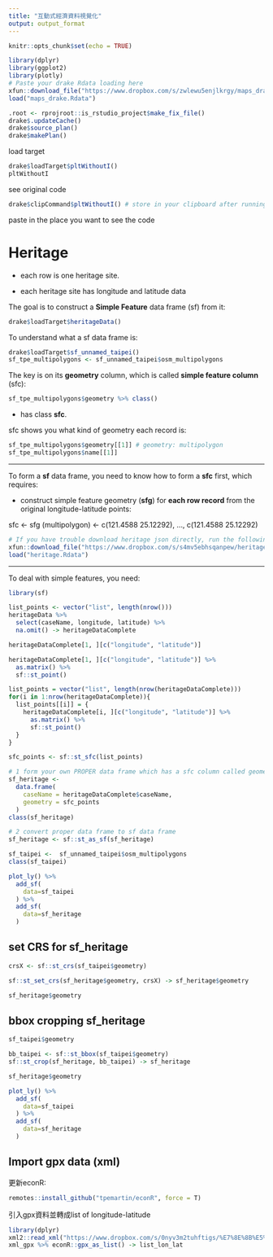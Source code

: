 ```yaml
---
title: "互動式經濟資料視覺化"
output: output_format
---
```


```r
knitr::opts_chunk$set(echo = TRUE)
```

```r
library(dplyr)
library(ggplot2)
library(plotly)
# Paste your drake Rdata loading here
xfun::download_file("https://www.dropbox.com/s/zwlewu5enjlkrgy/maps_drake.Rdata?dl=1", mode="wb")
load("maps_drake.Rdata")
```


```r
.root <- rprojroot::is_rstudio_project$make_fix_file()
drake$.updateCache()
drake$source_plan()
drake$makePlan()
```

load target
```r
drake$loadTarget$pltWithoutI()
pltWithoutI
```

see original code
```r
drake$clipCommand$pltWithoutI() # store in your clipboard after running this command
```

paste in the place you want to see the code

# Heritage

  * each row is one heritage site. 
  
  * each heritage site has longitude and latitude data
  
The goal is to construct a **Simple Feature** data frame (sf) from it: 

```r
drake$loadTarget$heritageData()
```

To understand what a sf data frame is:

```r
drake$loadTarget$sf_unnamed_taipei()
sf_tpe_multipolygons <- sf_unnamed_taipei$osm_multipolygons
```

The key is on its **geometry** column, which is called **simple feature column** (sfc):

```r
sf_tpe_multipolygons$geometry %>% class()
```
  * has class **sfc**.

sfc shows you what kind of geometry each record is:

```r
sf_tpe_multipolygons$geometry[[1]] # geometry: multipolygon
sf_tpe_multipolygons$name[[1]]
```

***

To form a **sf** data frame, you need to know how to form a **sfc** first, which requires:

  * construct simple feature geometry (**sfg**) for **each row record** from the original longitude-latitude points:
  
sfc <-  sfg (multipolygon) <- c(121.4588 25.12292), ...,  c(121.4588 25.12292)

```r
# If you have trouble download heritage json directly, run the following instead:
xfun::download_file("https://www.dropbox.com/s/s4mv5ebhsqanpew/heritage.Rdata?dl=1", mode="wb")
load("heritage.Rdata")
```

***

To deal with simple features, you need:  
```r
library(sf)
```

```r
list_points <- vector("list", length(nrow()))
heritageData %>%
  select(caseName, longitude, latitude) %>%
  na.omit() -> heritageDataComplete
```

```r
heritageDataComplete[1, ][c("longitude", "latitude")]
```

```r
heritageDataComplete[1, ][c("longitude", "latitude")] %>%
  as.matrix() %>%
  sf::st_point() 
```

```r
list_points = vector("list", length(nrow(heritageDataComplete)))
for(i in 1:nrow(heritageDataComplete)){
  list_points[[i]] = {
    heritageDataComplete[i, ][c("longitude", "latitude")] %>%
      as.matrix() %>%
      sf::st_point()
  }
}
```

```r
sfc_points <- sf::st_sfc(list_points)
```

```r
# 1 form your own PROPER data frame which has a sfc column called geometry
sf_heritage <- 
  data.frame(
    caseName = heritageDataComplete$caseName,
    geometry = sfc_points
  )
class(sf_heritage)

# 2 convert proper data frame to sf data frame
sf_heritage <- sf::st_as_sf(sf_heritage)
```

```r
sf_taipei <-  sf_unnamed_taipei$osm_multipolygons
class(sf_taipei)
```

```r
plot_ly() %>%
  add_sf(
    data=sf_taipei
  ) %>%
  add_sf(
    data=sf_heritage
  )
```


## set CRS for sf_heritage

```r
crsX <- sf::st_crs(sf_taipei$geometry)
```


```r
sf::st_set_crs(sf_heritage$geometry, crsX) -> sf_heritage$geometry
```

```r
sf_heritage$geometry
```

## bbox cropping sf_heritage

```r
sf_taipei$geometry
```

```r
bb_taipei <- sf::st_bbox(sf_taipei$geometry)
sf::st_crop(sf_heritage, bb_taipei) -> sf_heritage
```


```r
sf_heritage$geometry
```


```r
plot_ly() %>%
  add_sf(
    data=sf_taipei
  ) %>%
  add_sf(
    data=sf_heritage
  )
```

## Import gpx data (xml)

更新econR:  
```r
remotes::install_github("tpemartin/econR", force = T)
```

引入gpx資料並轉成list of longitude-latitude
```r
library(dplyr)
xml2::read_xml("https://www.dropbox.com/s/0nyv3m2tuhftigs/%E7%8E%8B%E5%85%AC%E5%BB%9F.gpx?dl=1") -> xml_gpx
xml_gpx %>% econR::gpx_as_list() -> list_lon_lat
```

